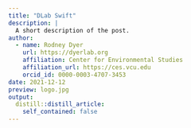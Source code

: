 ```yaml
---
title: "DLab Swift"
description: |
  A short description of the post.
author:
  - name: Rodney Dyer
    url: https://dyerlab.org
    affiliation: Center for Environmental Studies
    affiliation_url: https://ces.vcu.edu
    orcid_id: 0000-0003-4707-3453
date: 2021-12-12
preview: logo.jpg
output:
  distill::distill_article:
    self_contained: false
---
```



